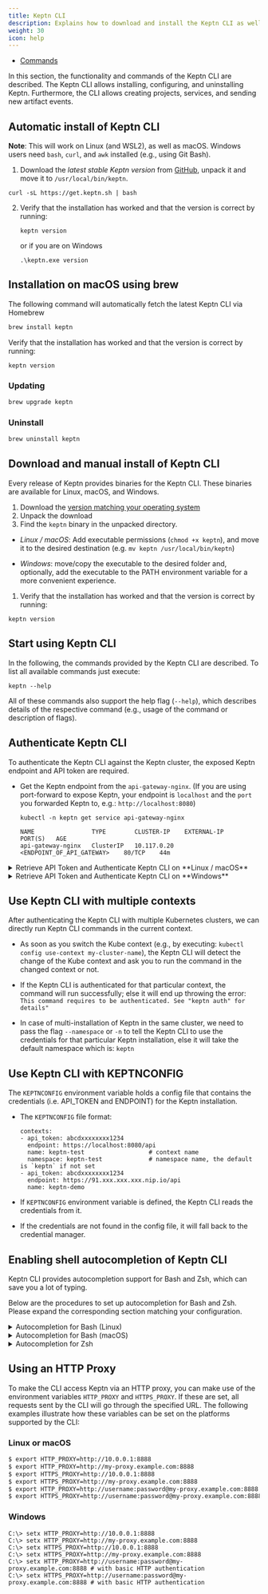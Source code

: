 ```yaml
---
title: Keptn CLI
description: Explains how to download and install the Keptn CLI as well as which commands are available.
weight: 30
icon: help
---
```


- [Commands](/)

In this section, the functionality and commands of the Keptn CLI are described. The Keptn CLI allows installing, configuring, and uninstalling Keptn. Furthermore, the CLI allows creating projects, services, and sending new artifact events.

## Automatic install of Keptn CLI

**Note**: This will work on Linux (and WSL2), as well as macOS. Windows users need `bash`, `curl`, and `awk` installed (e.g., using Git Bash).

1. Download the _latest stable Keptn version_ from [GitHub](https://github.com/keptn/keptn/releases), unpack it and move it to `/usr/local/bin/keptn`.

```console
curl -sL https://get.keptn.sh | bash
```

2. Verify that the installation has worked and that the version is correct by running:
   ```console
   keptn version
   ```
   or if you are on Windows
   ```console
   .\keptn.exe version
   ```

## Installation on macOS using brew

The following command will automatically fetch the latest Keptn CLI via Homebrew

```sh
brew install keptn
```

Verify that the installation has worked and that the version is correct by running:

```console
keptn version
```

### Updating

```sh
brew upgrade keptn
```

### Uninstall

```sh
brew uninstall keptn
```

## Download and manual install of Keptn CLI

Every release of Keptn provides binaries for the Keptn CLI. These binaries are available for Linux, macOS, and Windows.

1. Download the [version matching your operating system](https://github.com/keptn/keptn/releases/)
1. Unpack the download
1. Find the `keptn` binary in the unpacked directory.

- _Linux / macOS_: Add executable permissions (`chmod +x keptn`), and move it to the desired destination (e.g. `mv keptn /usr/local/bin/keptn`)

- _Windows_: move/copy the executable to the desired folder and, optionally, add the executable to the PATH environment variable for a more convenient experience.

1. Verify that the installation has worked and that the version is correct by running:

```console
keptn version
```

## Start using Keptn CLI

In the following, the commands provided by the Keptn CLI are described. To list all available commands just execute:

```console
keptn --help
```

All of these commands also support the help flag (`--help`), which describes details of the respective command (e.g., usage of the command or description of flags).

## Authenticate Keptn CLI

To authenticate the Keptn CLI against the Keptn cluster, the exposed Keptn endpoint and API token are required.

- Get the Keptn endpoint from the `api-gateway-nginx`. (If you are using port-forward to expose Keptn, your endpoint is `localhost` and the `port` you forwarded Keptn to, e.g.: `http://localhost:8080`)

  ```console
  kubectl -n keptn get service api-gateway-nginx
  ```

  ```console
  NAME                TYPE        CLUSTER-IP    EXTERNAL-IP                  PORT(S)   AGE
  api-gateway-nginx   ClusterIP   10.117.0.20   <ENDPOINT_OF_API_GATEWAY>    80/TCP    44m
  ```

<details><summary>Retrieve API Token and Authenticate Keptn CLI on **Linux / macOS**</summary>
<p>

- Set the environment variable `KEPTN_ENDPOINT`:

```console
KEPTN_ENDPOINT=<ENDPOINT_OF_API_GATEWAY>
```

- Set the environment variable `KEPTN_API_TOKEN`:

```console
KEPTN_API_TOKEN=$(kubectl get secret keptn-api-token -n keptn -ojsonpath={.data.keptn-api-token} | base64 --decode)
```

- To authenticate the CLI against the Keptn cluster, use the [keptn auth](../../reference/cli/commands/keptn_auth) command:

```console
keptn auth --endpoint=$KEPTN_ENDPOINT --api-token=$KEPTN_API_TOKEN
```

**Note**: If you receive a warning `Using a file-based storage for the key because the password-store seems to be not set up.` this is because a password store could not be found in your environment. In this case, the credentials are stored in `~/.keptn/.password-store` in your home directory.

</p>
</details>

<details><summary>Retrieve API Token and Authenticate Keptn CLI on **Windows**</summary>
<p>

Please expand the corresponding section matching your CLI tool:

<details><summary>PowerShell</summary>
<p>

For the Windows PowerShell, a small script is provided that installs the `PSYaml` module and sets the environment variables.

- Set the environment variable `KEPTN_ENDPOINT`:

```console
$Env:KEPTN_ENDPOINT = '<ENDPOINT_OF_API_GATEWAY>'
```

- Copy the following snippet and paste it in the PowerShell. The snippet retrieves the API token and sets the environment variable `KEPTN_API_TOKEN`:

```
$tokenEncoded = $(kubectl get secret keptn-api-token -n keptn -ojsonpath='{.data.keptn-api-token}')
$Env:KEPTN_API_TOKEN = [System.Text.Encoding]::UTF8.GetString([System.Convert]::FromBase64String($tokenEncoded))
```

- To authenticate the CLI against the Keptn cluster, use the [keptn auth](../../reference/cli/commands/keptn_auth) command:

```
keptn auth --endpoint=$Env:KEPTN_ENDPOINT --api-token=$Env:KEPTN_API_TOKEN
```

</p>
</details>

<details><summary>Command Line</summary>
<p>

In the Windows Command Line, a couple of steps are necessary.

- Set the environment variable `KEPTN_ENDPOINT`:

```console
set KEPTN_ENDPOINT=<ENDPOINT_OF_API_GATEWAY>
```

- Get the Keptn API Token encoded in base64:

```console
kubectl get secret keptn-api-token -n keptn -ojsonpath={.data.keptn-api-token}
```

```console
abcdefghijkladfaea
```

- Take the encoded API token - it is the value from the key `keptn-api-token` (in this example, it is `abcdefghijkladfaea`) and save it in a text file, e.g., `keptn-api-token-base64.txt`

- Decode the file:

```
certutil -decode keptn-api-token-base64.txt keptn-api-token.txt
```

- Open the newly created file `keptn-api-token.txt`, copy the value and paste it into the next command:

```
set KEPTN_API_TOKEN=keptn-api-token
```

- To authenticate the CLI against the Keptn cluster, use the [keptn auth](../../reference/cli/commands/keptn_auth) command:

```
keptn.exe auth --endpoint=%KEPTN_ENDPOINT% --api-token=%KEPTN_API_TOKEN%
```

</p>
</details>
</p>
</details>

## Use Keptn CLI with multiple contexts

After authenticating the Keptn CLI with multiple Kubernetes clusters, we can directly run Keptn CLI commands in the current context.

- As soon as you switch the Kube context (e.g., by executing: `kubectl config use-context my-cluster-name`), the Keptn CLI will detect the change of the Kube context and ask you to run the command in the changed context or not.

- If the Keptn CLI is authenticated for that particular context, the command will run successfully; else it will end up throwing the error: `This command requires to be authenticated. See "keptn auth" for details"`

- In case of multi-installation of Keptn in the same cluster, we need to pass the flag `--namespace` or `-n` to tell the Keptn CLI to use the credentials for that particular Keptn installation, else it will take the default namespace which is: `keptn`

## Use Keptn CLI with KEPTNCONFIG

The `KEPTNCONFIG` environment variable holds a config file that contains the credentials (i.e. API_TOKEN and ENDPOINT) for the Keptn installation.

- The `KEPTNCONFIG` file format:

  ```
  contexts:
  - api_token: abcdxxxxxxxx1234
    endpoint: https://localhost:8080/api
    name: keptn-test                  # context name
    namespace: keptn-test             # namespace name, the default is `keptn` if not set
  - api_token: abcdxxxxxxxx1234
    endpoint: https://91.xxx.xxx.xxx.nip.io/api
    name: keptn-demo
  ```

- If `KEPTNCONFIG` environment variable is defined, the Keptn CLI reads the credentials from it.

- If the credentials are not found in the config file, it will fall back to the credential manager.

## Enabling shell autocompletion of Keptn CLI

Keptn CLI provides autocompletion support for Bash and Zsh, which can save you a lot of typing.

Below are the procedures to set up autocompletion for Bash and Zsh. Please expand the corresponding section matching your configuration.

<details><summary>Autocompletion for Bash (Linux)</summary>

The Keptn CLI completion script for Bash can be generated with the command `keptn completion bash`. Sourcing the completion script in your shell enables Keptn CLI autocompletion.

However, the completion script depends on bash-completion, which means that you have to install this software first (you can test if you have bash-completion already installed by running `type _init_completion`).

### Install bash-completion for Linux

bash-completion is provided by many package managers (see [here](https://github.com/scop/bash-completion#installation)). You can install it with `apt-get install bash-completion` or `yum install bash-completion`, etc.

The above commands create /usr/share/bash-completion/bash_completion, which is the main script of bash-completion. Depending on your package manager, you have to manually source this file in your ~/.bashrc file.

To find out, reload your shell and run `type _init_completion`. If the command succeeds, you're already set, otherwise add the following to your ~/.bashrc file:

```bash
source /usr/share/bash-completion/bash_completion
```

Reload your shell and verify that bash-completion is correctly installed by typing `type _init_completion`.

### Enable Keptn CLI autocompletion for linux (bash)

You now need to ensure that the Keptn CLI completion script gets sourced in all your shell sessions. There are two ways in which you can do this:

- source the completion script in your ~/.bashrc file:

```bash
echo 'source <(keptn completion bash)' >>~/.bashrc
```

- Add the completion script to the /etc/bash_completion.d directory:

```bash
keptn completion bash >/etc/bash_completion.d/keptn
```

If you have an alias for Keptn CLI, you can extend shell completion to work with that alias:

```bash
echo 'alias kc=keptn' >>~/.bashrc
echo 'complete -F __start_keptn kc' >>~/.bashrc
```

After reloading your shell, Keptn CLI autocompletion will be enabled successfully.

</details>

<details><summary>Autocompletion for Bash (macOS)</summary>

The Keptn CLI completion script for Bash can be generated with `keptn completion bash`. Sourcing this script in your shell enables Keptn CLI autocompletion.

However, the Keptn CLI autocompletion script depends on bash-completion which you thus have to previously install.

> Warning: There are two versions of bash-completion, v1 and v2. V1 is for Bash 3.2 (which is the default on macOS), and v2 is for Bash 4.1+. The Keptn CLI autocompletion script doesn't work correctly with bash-completion v1 and Bash 3.2. It requires bash-completion v2 and Bash 4.1+. Thus, to be able to correctly use the Keptn CLI autocompletion on macOS, you have to install and use Bash 4.1+ (instructions). The following instructions assume that you use Bash 4.1+ (that is, any Bash version of 4.1 or newer).

### Install bash-completion for macOS

**Note**: As mentioned, these instructions assume you use Bash 4.1+, which means you will install bash-completion v2 (in contrast to Bash 3.2 and bash-completion v1, in which case Keptn CLI completion won't work).

You can test if you have bash-completion v2 already installed with `type _init_completion`. If not, you can install it with Homebrew:

```bash
brew install bash-completion@2
```

As stated in the output of this command, add the following to your ~/.bash_profile file:

```bash
export BASH_COMPLETION_COMPAT_DIR="/usr/local/etc/bash_completion.d"
[[ -r "/usr/local/etc/profile.d/bash_completion.sh" ]] && . "/usr/local/etc/profile.d/bash_completion.sh"
```

Reload your shell and verify that bash-completion v2 is correctly installed with `type _init_completion`.

### Enable autocompletion for macOS (bash)

You now have to ensure that the Keptn CLI completion script gets sourced in all your shell sessions. There are multiple ways to achieve this:

- Source the completion script in your ~/.bash_profile file:

```bash
echo 'source <(keptn completion bash)' >>~/.bash_profile
```

- Add the completion script to the /usr/local/etc/bash_completion.d directory:

```bash
keptn completion bash >/usr/local/etc/bash_completion.d/keptn
```

- If you have an alias for Keptn CLI, you can extend shell completion to work with that alias:

```bash
echo 'alias kc=keptn' >>~/.bash_profile
echo 'complete -F keptn kc' >>~/.bash_profile
```

After reloading your shell, Keptn CLI autocompletion will be enabled successfully.

</details>

<details><summary>Autocompletion for Zsh</summary>

The Keptn CLI completion script for Zsh can be generated with the command `keptn completion zsh`.
Sourcing the completion script in your shell enables Keptn CLI autocompletion.

To do so in all your shell sessions, add the following to your ~/.zshrc file:

```bash
source <(keptn CLI completion zsh)
```

Set the keptn completion code for zsh to autoload on startup by executing the following:

```bash
keptn completion zsh > "${fpath[1]}/_keptn
```

If you have an alias for Keptn CLI, you can extend shell completion to work with it as follows:

```bash
echo 'alias kc=keptn' >>~/.zshrc
echo 'complete -F __start_keptn kc' >>~/.zshrc
```

After reloading your shell, Keptn CLI autocompletion will be enabled successfully.

If you encounter an error similar to `complete:13: command not found: compdef`, then add the following to the beginning of your `~/.zshrc` file:

```bash
autoload -Uz compinit
compinit
```

</details>

## Using an HTTP Proxy

To make the CLI access Keptn via an HTTP proxy, you can make use of the environment variables `HTTP_PROXY` and `HTTPS_PROXY`. If these are set, all requests sent by the CLI will go through the specified URL.
The following examples illustrate how these variables can be set on the platforms supported by the CLI:

### Linux or macOS

```bash
$ export HTTP_PROXY=http://10.0.0.1:8888
$ export HTTP_PROXY=http://my-proxy.example.com:8888
$ export HTTPS_PROXY=http://10.0.0.1:8888
$ export HTTPS_PROXY=http://my-proxy.example.com:8888
$ export HTTP_PROXY=http://username:password@my-proxy.example.com:8888 # with basic HTTP authentication
$ export HTTPS_PROXY=http://username:password@my-proxy.example.com:8888 # with basic HTTP authentication
```

### Windows

```console
C:\> setx HTTP_PROXY=http://10.0.0.1:8888
C:\> setx HTTP_PROXY=http://my-proxy.example.com:8888
C:\> setx HTTPS_PROXY=http://10.0.0.1:8888
C:\> setx HTTPS_PROXY=http://my-proxy.example.com:8888
C:\> setx HTTP_PROXY=http://username:password@my-proxy.example.com:8888 # with basic HTTP authentication
C:\> setx HTTPS_PROXY=http://username:password@my-proxy.example.com:8888 # with basic HTTP authentication
```
